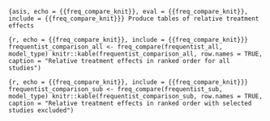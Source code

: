 ```{asis, echo = {{freq_compare_knit}}, eval = {{freq_compare_knit}}, include = {{freq_compare_knit}}}
Produce tables of relative treatment effects
```

```{r, echo = {{freq_compare_knit}}, include = {{freq_compare_knit}}}
frequentist_comparison_all <- freq_compare(frequentist_all, model_type)
knitr::kable(frequentist_comparison_all, row.names = TRUE, caption = "Relative treatment effects in ranked order for all studies")
```

```{r, echo = {{freq_compare_knit}}, include = {{freq_compare_knit}}}
frequentist_comparison_sub <- freq_compare(frequentist_sub, model_type)
knitr::kable(frequentist_comparison_sub, row.names = TRUE, caption = "Relative treatment effects in ranked order with selected studies excluded")
```
